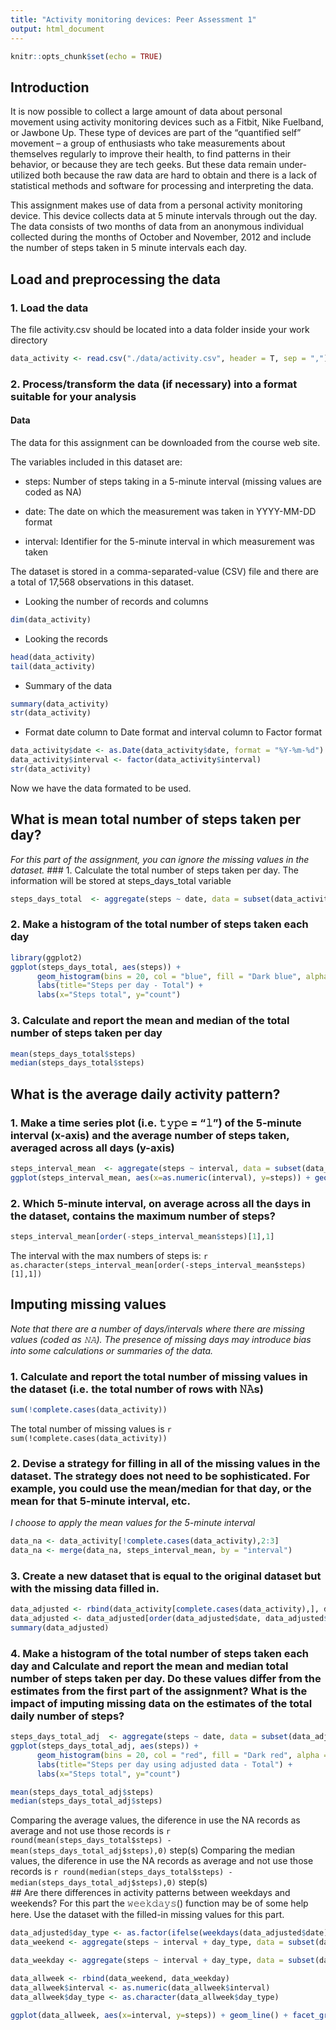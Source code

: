 ```yaml
---
title: "Activity monitoring devices: Peer Assessment 1"
output: html_document
---
```


```r
knitr::opts_chunk$set(echo = TRUE)
```

## Introduction

It is now possible to collect a large amount of data about personal movement using activity monitoring devices such as a Fitbit, Nike Fuelband, or Jawbone Up. These type of devices are part of the “quantified self” movement – a group of enthusiasts who take measurements about themselves regularly to improve their health, to find patterns in their behavior, or because they are tech geeks. But these data remain under-utilized both because the raw data are hard to obtain and there is a lack of statistical methods and software for processing and interpreting the data.

This assignment makes use of data from a personal activity monitoring device. This device collects data at 5 minute intervals through out the day. The data consists of two months of data from an anonymous individual collected during the months of October and November, 2012 and include the number of steps taken in 5 minute intervals each day.  

## Load and preprocessing the data

### 1. Load the data
The file activity.csv should be located into a data folder inside your work directory
```r
data_activity <- read.csv("./data/activity.csv", header = T, sep = ",")
```
### 2. Process/transform the data (if necessary) into a format suitable for your analysis
#### Data
The data for this assignment can be downloaded from the course web site.

The variables included in this dataset are:

- steps: Number of steps taking in a 5-minute interval (missing values are coded as NA)  

- date: The date on which the measurement was taken in YYYY-MM-DD format  

- interval: Identifier for the 5-minute interval in which measurement was taken  

The dataset is stored in a comma-separated-value (CSV) file and there are a total of 17,568 observations in this dataset.

- Looking the number of records and columns
```r
dim(data_activity)
```
- Looking the records
```r
head(data_activity)
tail(data_activity)
```
- Summary of the data
```r
summary(data_activity)
str(data_activity)
```
- Format date column to Date format and interval column to Factor format
```r
data_activity$date <- as.Date(data_activity$date, format = "%Y-%m-%d")
data_activity$interval <- factor(data_activity$interval)
str(data_activity)
```
Now we have the data formated to be used.  

## What is mean total number of steps taken per day?
*For this part of the assignment, you can ignore the missing values in the dataset.*
### 1. Calculate the total number of steps taken per day.
The information will be stored at steps_days_total variable
```r
steps_days_total  <- aggregate(steps ~ date, data = subset(data_activity, !is.na(steps)), sum )
```
### 2. Make a histogram of the total number of steps taken each day
```r
library(ggplot2)
ggplot(steps_days_total, aes(steps)) + 
      geom_histogram(bins = 20, col = "blue", fill = "Dark blue", alpha = .5) +
      labs(title="Steps per day - Total") +
      labs(x="Steps total", y="count")

```
### 3. Calculate and report the mean and median of the total number of steps taken per day
```r
mean(steps_days_total$steps)
median(steps_days_total$steps)
```
## What is the average daily activity pattern?

### 1. Make a time series plot (i.e. 𝚝𝚢𝚙𝚎 = "𝚕") of the 5-minute interval (x-axis) and the average number of steps taken, averaged across all days (y-axis)
```r
steps_interval_mean  <- aggregate(steps ~ interval, data = subset(data_activity, !is.na(steps)), mean )
ggplot(steps_interval_mean, aes(x=as.numeric(interval), y=steps)) + geom_line() + labs(title="Average Daily Activity") + labs(x="Interval", y="Average Number of Steps")
```

### 2. Which 5-minute interval, on average across all the days in the dataset, contains the maximum number of steps?

```r
steps_interval_mean[order(-steps_interval_mean$steps)[1],1]
```
The interval with the max numbers of steps is: `r as.character(steps_interval_mean[order(-steps_interval_mean$steps)[1],1])`   
  

## Imputing missing values
*Note that there are a number of days/intervals where there are missing values (coded as 𝙽𝙰). The presence of missing days may introduce bias into some calculations or summaries of the data.*  

### 1. Calculate and report the total number of missing values in the dataset (i.e. the total number of rows with 𝙽𝙰s)
```r
sum(!complete.cases(data_activity))
```
The total number of missing values is `r sum(!complete.cases(data_activity))`  

### 2. Devise a strategy for filling in all of the missing values in the dataset. The strategy does not need to be sophisticated. For example, you could use the mean/median for that day, or the mean for that 5-minute interval, etc.  
*I choose to apply the mean values for the 5-minute interval*
```r
data_na <- data_activity[!complete.cases(data_activity),2:3]
data_na <- merge(data_na, steps_interval_mean, by = "interval")
```

### 3. Create a new dataset that is equal to the original dataset but with the missing data filled in.
```r
data_adjusted <- rbind(data_activity[complete.cases(data_activity),], data_na)
data_adjusted <- data_adjusted[order(data_adjusted$date, data_adjusted$interval),]
summary(data_adjusted)
```

### 4. Make a histogram of the total number of steps taken each day and Calculate and report the mean and median total number of steps taken per day. Do these values differ from the estimates from the first part of the assignment? What is the impact of imputing missing data on the estimates of the total daily number of steps?
```r
steps_days_total_adj  <- aggregate(steps ~ date, data = subset(data_adjusted, !is.na(steps)), sum )
ggplot(steps_days_total_adj, aes(steps)) + 
      geom_histogram(bins = 20, col = "red", fill = "Dark red", alpha = .5) +
      labs(title="Steps per day using adjusted data - Total") +
      labs(x="Steps total", y="count")

mean(steps_days_total_adj$steps)
median(steps_days_total_adj$steps)
```
Comparing the average values, the diference in use the NA records as average and not use those records is `r round(mean(steps_days_total$steps) - mean(steps_days_total_adj$steps),0)` step(s)
Comparing the median values, the diference in use the NA records as average and not use those records is `r round(median(steps_days_total$steps) - median(steps_days_total_adj$steps),0)` step(s)  
## Are there differences in activity patterns between weekdays and weekends?
For this part the 𝚠𝚎𝚎𝚔𝚍𝚊𝚢𝚜() function may be of some help here. Use the dataset with the filled-in missing values for this part.  
```r
data_adjusted$day_type <- as.factor(ifelse(weekdays(data_adjusted$date) %in% c("Sabado", "Domingo"), "weekend", "weekday"))
data_weekend <- aggregate(steps ~ interval + day_type, data = subset(data_adjusted, day_type == "weekend"), mean )

data_weekday <- aggregate(steps ~ interval + day_type, data = subset(data_adjusted, day_type == "weekday"), mean )

data_allweek <- rbind(data_weekend, data_weekday)
data_allweek$interval <- as.numeric(data_allweek$interval)
data_allweek$day_type <- as.character(data_allweek$day_type)

ggplot(data_allweek, aes(x=interval, y=steps)) + geom_line() + facet_grid(.~day_type) 

```
